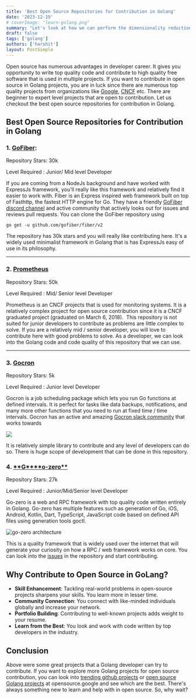 ```yaml
---
title: 'Best Open Source Repositories for Contribution in Golang'
date: '2023-12-19'
# coverImage: "learn-golang.png"
summary: "Let's look at how we can perform the dimensionality reduction using the Auto-Encoders using Tensorflow"
draft: false
tags: ['golang']
authors: ['harshit']
layout: PostSimple
---
```


Open source has numerous advantages in developer career. It gives you opportunity to write top quality code and contribute to high quality free software that is used in multiple projects. If you want to contribute in open source in Golang projects, you are in luck since there are numerous top quality projects from organizations like [Google](https://github.com/google), [CNCF](https://github.com/cncf) etc. There are beginner to expert level projects that are open to contribution. Let us checkout the best open source repositories for contribution in Golang.

## **Best Open Source Repositories for Contribution in Golang**

### 1\. [**GoFiber**](https://github.com/gofiber/fiber):

Repository Stars: 30k

Level Required : Junior/ Mid level Developer

If you are coming from a NodeJs background and have worked with ExpressJs framework, you'll really like this framework and relatively find it easier to work with. Fiber is an Express inspired web framework built on top of Fasthttp, the fastest HTTP engine for Go. They have a friendly [GoFiber discord channel](https://gofiber.io/discord) and active community that actively looks out for issues and reviews pull requests. You can clone the GoFiber repository using

```
go get -u github.com/gofiber/fiber/v2
```

The repository has 30k stars and you will really like contributing here. It's a widely used minimalist framework in Golang that is has ExpressJs easy of use in its philosophy.

---

### 2\. **[Prometheus](https://github.com/prometheus/prometheus)**

Repository Stars: 50k

Level Required : Mid/ Senior level Developer

Prometheus is an CNCF projects that is used for monitoring systems. It is a relatively complex project for open source contribution since it is a CNCF graduated project (graduated on March 6, 2018).  This repository is not suited for junior developers to contribute as problems are little complex to solve. If you are a relatively mid / senior developer, you will love to contribute here with good problems to solve. As a developer, we can look into the Golang code and code quality of this repository that we can use.

---

### 3\. **[Gocron](https://github.com/go-co-op/gocron)**

Repository Stars: 5k

Level Required : Junior level Developer

Gocron is a job scheduling package which lets you run Go functions at defined intervals. It is perfect for tasks like data backups, notifications, and many more other functions that you need to run at fixed time / time intervals. Gocron has an active and amazing [Gocron slack community](https://gophers.slack.com/archives/CQ7T0T1FW) that works towards

![](/static/images/blog/gocron-downloads-300x200.png)

It is relatively simple library to contribute and any level of developers can do so. There is huge scope of development that can be done in this repository.

### 4\. [**G\*\***o-zero\*\*](https://github.com/zeromicro/go-zero)

Repository Stars: 27k

Level Required : Junior/Mid/Senior level Developer

Go-zero is a web and RPC framework with top quality code written entirely in Golang. Go-zero has multiple features such as generation of Go, iOS, Android, Kotlin, Dart, TypeScript, JavaScript code based on defined API files using generation tools goctl.

![go-zero architecture](/static/images/blog/go-zero_architecture-300x93.png)

This is a quality framework that is widely used over the internet that will generate your curiosity on how a RPC / web framework works on core. You can look into the [issues](https://github.com/zeromicro/go-zero/issues) in the repository and start contributing.

## **Why Contribute to Open Source in GoLang?**

- **Skill Enhancement**: Tackling real-world problems in open-source projects sharpens your skills. You learn more in lesser time.
- **Community Connection**: You connect with like-minded individuals globally and increase your network.
- **Portfolio Building**: Contributing to well-known projects adds weight to your resume.
- **Learn from the Best**: You look and work with code written by top developers in the industry.

## **Conclusion**

Above were some great projects that a Golang developer can try to contribute. If you want to explore more Golang projects for open source contribution, you can look into [trending github projects](https://github.com/trending/go) or [open source Golang projects](https://opensource.google/projects/go) at opensource.google and see which are the best. There's always something new to learn and help with in open source. So, why wait?
